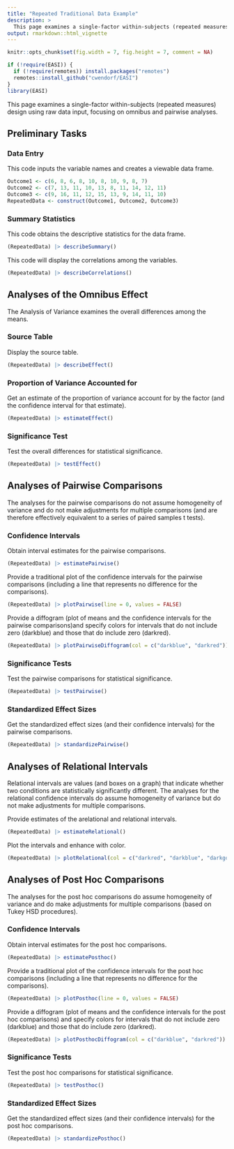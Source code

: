 ```yaml
---
title: "Repeated Traditional Data Example"
description: >
  This page examines a single-factor within-subjects (repeated measures) design using raw data input, focusing on omnibus and pairwise analyses.
output: rmarkdown::html_vignette
---
```


```r
knitr::opts_chunk$set(fig.width = 7, fig.height = 7, comment = NA)
```

```r
if (!require(EASI)) {
  if (!require(remotes)) install.packages("remotes")
  remotes::install_github("cwendorf/EASI")
}
library(EASI)
```

This page examines a single-factor within-subjects (repeated measures) design using raw data input, focusing on omnibus and pairwise analyses.

## Preliminary Tasks

### Data Entry

This code inputs the variable names and creates a viewable data frame.
```r
Outcome1 <- c(6, 8, 6, 8, 10, 8, 10, 9, 8, 7)
Outcome2 <- c(7, 13, 11, 10, 13, 8, 11, 14, 12, 11)
Outcome3 <- c(9, 16, 11, 12, 15, 13, 9, 14, 11, 10)
RepeatedData <- construct(Outcome1, Outcome2, Outcome3)
```

### Summary Statistics

This code obtains the descriptive statistics for the data frame.
```r
(RepeatedData) |> describeSummary()
```

This code will display the correlations among the variables.
```r
(RepeatedData) |> describeCorrelations()
```

## Analyses of the Omnibus Effect

The Analysis of Variance examines the overall differences among the means.

### Source Table

Display the source table.
```r
(RepeatedData) |> describeEffect()
```

### Proportion of Variance Accounted for

Get an estimate of the proportion of variance account for by the factor (and the confidence interval for that estimate).
```r
(RepeatedData) |> estimateEffect()
```

### Significance Test

Test the overall differences for statistical significance.
```r
(RepeatedData) |> testEffect()
```

## Analyses of Pairwise Comparisons

The analyses for the pairwise comparisons do not assume homogeneity of variance and do not make adjustments for multiple comparisons (and are therefore effectively equivalent to a series of paired samples t tests).

### Confidence Intervals

Obtain interval estimates for the pairwise comparisons.
```r
(RepeatedData) |> estimatePairwise()
```

Provide a traditional plot of the confidence intervals for the pairwise comparisons (including a line that represents no difference for the comparisons).
```r
(RepeatedData) |> plotPairwise(line = 0, values = FALSE)
```

Provide a diffogram (plot of means and the confidence intervals for the pairwise comparisons)and specify colors for intervals that do not include zero (darkblue) and those that do include zero (darkred).
```r
(RepeatedData) |> plotPairwiseDiffogram(col = c("darkblue", "darkred"))
```

### Significance Tests

Test the pairwise comparisons for statistical significance.
```r
(RepeatedData) |> testPairwise()
```

### Standardized Effect Sizes

Get the standardized effect sizes (and their confidence intervals) for the pairwise comparisons.
```r
(RepeatedData) |> standardizePairwise()
```

## Analyses of Relational Intervals

Relational intervals are values (and boxes on a graph) that indicate whether two conditions are statistically significantly different. The analyses for the relational confidence intervals do assume homogeneity of variance but do not make adjustments for multiple comparisons.

Provide estimates of the arelational and relational intervals.
```r
(RepeatedData) |> estimateRelational()
```

Plot the intervals and enhance with color.
```r
(RepeatedData) |> plotRelational(col = c("darkred", "darkblue", "darkgoldenrod"))
```

## Analyses of Post Hoc Comparisons

The analyses for the post hoc comparisons do assume homogeneity of variance and do make adjustments for multiple comparisons (based on Tukey HSD procedures).

### Confidence Intervals

Obtain interval estimates for the post hoc comparisons.
```r
(RepeatedData) |> estimatePosthoc()
```

Provide a traditional plot of the confidence intervals for the post hoc comparisons (including a line that represents no difference for the comparisons).
```r
(RepeatedData) |> plotPosthoc(line = 0, values = FALSE)
```

Provide a diffogram (plot of means and the confidence intervals for the post hoc comparisons) and specify colors for intervals that do not include zero (darkblue) and those that do include zero (darkred).
```r
(RepeatedData) |> plotPosthocDiffogram(col = c("darkblue", "darkred"))
```

### Significance Tests

Test the post hoc comparisons for statistical significance.
```r
(RepeatedData) |> testPosthoc()
```

### Standardized Effect Sizes

Get the standardized effect sizes (and their confidence intervals) for the post hoc comparisons.
```r
(RepeatedData) |> standardizePosthoc()
```
